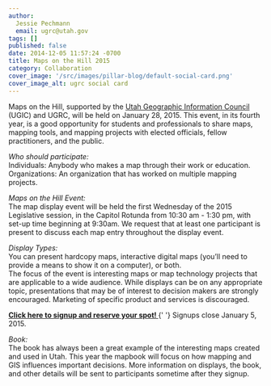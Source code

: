 ```yaml
---
author:
  Jessie Pechmann
  email: ugrc@utah.gov
tags: []
published: false
date: 2014-12-05 11:57:24 -0700
title: Maps on the Hill 2015
category: Collaboration
cover_image: '/src/images/pillar-blog/default-social-card.png'
cover_image_alt: ugrc social card
---
```



<p>
  Maps on the Hill, supported by the <a href="https://ugic.org/">Utah Geographic Information Council</a> (UGIC) and
  UGRC, will be held on January 28, 2015. This event, in its fourth year, is a good opportunity for students and
  professionals to share maps, mapping tools, and mapping projects with elected officials, fellow practitioners, and the
  public.
</p>
<p>
  <em>Who should participate:</em>
  <br />
  Individuals: Anybody who makes a map through their work or education.
  <br />
  Organizations: An organization that has worked on multiple mapping projects.
</p>
<p>
  <em>Maps on the Hill Event:</em>
  <br />
  The map display event will be held the first Wednesday of the 2015 Legislative session, in the Capitol Rotunda from
  10:30 am - 1:30 pm, with set-up time beginning at 9:30am. We request that at least one participant is present to
  discuss each map entry throughout the display event.
</p>
<p>
  <em>Display Types:</em>
  <br />
  You can present hardcopy maps, interactive digital maps (you’ll need to provide a means to show it on a computer), or
  both.
  <br />
  The focus of the event is interesting maps or map technology projects that are applicable to a wide audience. While
  displays can be on any appropriate topic, presentations that may be of interest to decision makers are strongly
  encouraged. Marketing of specific product and services is discouraged.
</p>
<p>
  <strong>
    <a href="https://docs.google.com/forms/d/11e8Wrl7hhsfYFB-iersbghq-G-yz0OWftfpgFrw9CoE/viewform?usp=send_form">
      Click here to signup and reserve your spot!
    </a>
  </strong>{' '}
  Signups close January 5, 2015.
</p>
<p>
  <em>Book:</em>
  <br />
  The book has always been a great example of the interesting maps created and used in Utah. This year the mapbook will
  focus on how mapping and GIS influences important decisions. More information on displays, the book, and other details
  will be sent to participants sometime after they signup.
</p>

<Contacts subject={frontmatter.title} contactKey="ugrc" />

